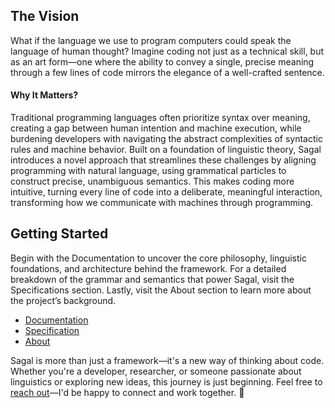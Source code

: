 
<View />


## The Vision
What if the language we use to program computers could speak the language of human thought?
Imagine coding not just as a technical skill, but as an art form—one where the ability to convey a single, precise meaning through a few lines of code mirrors the elegance of a well-crafted sentence.

#### Why It Matters?
Traditional programming languages often prioritize syntax over meaning, creating a gap between human intention and machine execution, while burdening developers with navigating the abstract complexities of syntactic rules and machine behavior.
Built on a foundation of linguistic theory, Sagal introduces a novel approach that streamlines these challenges by aligning programming with natural language, using grammatical particles to construct precise, unambiguous semantics.
This makes coding more intuitive, turning every line of code into a deliberate, meaningful interaction, transforming how we communicate with machines through programming.

## Getting Started
Begin with the Documentation to uncover the core philosophy, linguistic foundations, and architecture behind the framework.
For a detailed breakdown of the grammar and semantics that power Sagal, visit the Specifications section. 
Lastly, visit the About section to learn more about the project’s background.

- [Documentation](/docs/introduction)
- [Specification](/specs)
- [About](/about)

Sagal is more than just a framework—it's a new way of thinking about code. 
Whether you're a developer, researcher, or someone passionate about linguistics or exploring new ideas, this journey is just beginning. 
Feel free to [reach out](https://linkedin.com/in/amoallim)—I'd be happy to connect and work together. 🤝

